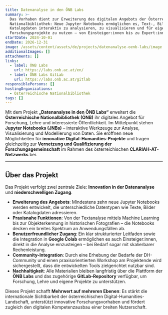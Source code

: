 ```yaml
---
title: Datenanalyse in den ÖNB Labs
summary: >-
  Das Vorhaben dient zur Erweiterung des digitalen Angebots der Österreichischen
  Nationalbibliothek: Neue Jupyter Notebooks ermöglichen es, Text-, Bild- und
  Katalogdaten interaktiv zu analysieren, zu visualisieren und für eigene
  Forschungsprojekte zu nutzen – von Einsteiger:innen bis zu Expert:innen.
startDate: 2024-10-01
endDate: 2026-12-31
image: /assets/content/assets/de/projects/datenanalyse-oenb-labs/image.png
additionalImages: []
attachments: []
links:
  - label: ÖNB Labs
    url: https://labs.onb.ac.at/en/
  - label: ÖNB Labs GitLab
    url: https://labs.onb.ac.at/gitlab
responsiblePersons: []
hostingOrganizations:
  - Österreichische Nationalbibliothek
tags: []
---
```

Mit dem Projekt **„Datenanalyse in den ÖNB Labs“** erweitert die **Österreichische Nationalbibliothek (ÖNB)** ihr digitales Angebot für Forschung, Lehre und interessierte Öffentlichkeit. Im Mittelpunkt stehen **Jupyter Notebooks (JNBs)** – interaktive Werkzeuge zur Analyse, Visualisierung und Modellierung von Daten. Sie eröffnen neue Möglichkeiten für **innovative Digital-Humanities-Projekte** und tragen gleichzeitig zur **Vernetzung und Qualifizierung der Forschungsgemeinschaft** im Rahmen des österreichischen **CLARIAH-AT-Netzwerks** bei.

---

## **Über das Projekt**

Das Projekt verfolgt zwei zentrale Ziele: **Innovation in der Datenanalyse** und **niederschwelligen Zugang**.

* **Erweiterung des Angebots**: Mindestens zehn neue Jupyter Notebooks werden entwickelt, die unterschiedliche Datentypen wie Texte, Bilder oder Katalogdaten adressieren.
* **Praxisnahe Funktionen**: Von der Textanalyse mittels Machine Learning bis zur Objekterkennung in historischen Fotografien – die Notebooks decken ein breites Spektrum an Anwendungsfällen ab.
* **Benutzerfreundlicher Zugang**: Ein klar strukturierter Leitfaden sowie die Integration in **Google Colab** ermöglichen es auch Einsteiger:innen, direkt in die Analyse einzusteigen – bei Bedarf sogar mit skalierbarer Rechenleistung.
* **Community-Integration**: Durch eine Erhebung der Bedarfe der DH-Community und einen praxisorientierten Workshop am Projektende wird sichergestellt, dass die entwickelten Tools zielgerichtet nutzbar sind.
* **Nachhaltigkeit**: Alle Materialien bleiben langfristig über die Plattform der **ÖNB Labs** und das zugehörige **GitLab-Repository** verfügbar, um Forschung, Lehre und eigene Projekte zu unterstützen.

Dieses Projekt schafft **Mehrwert auf mehreren Ebenen**: Es stärkt die internationale Sichtbarkeit der österreichischen Digital-Humanities-Landschaft, unterstützt innovative Forschungsvorhaben und fördert zugleich den digitalen Kompetenzausbau einer breiten Nutzerschaft.
